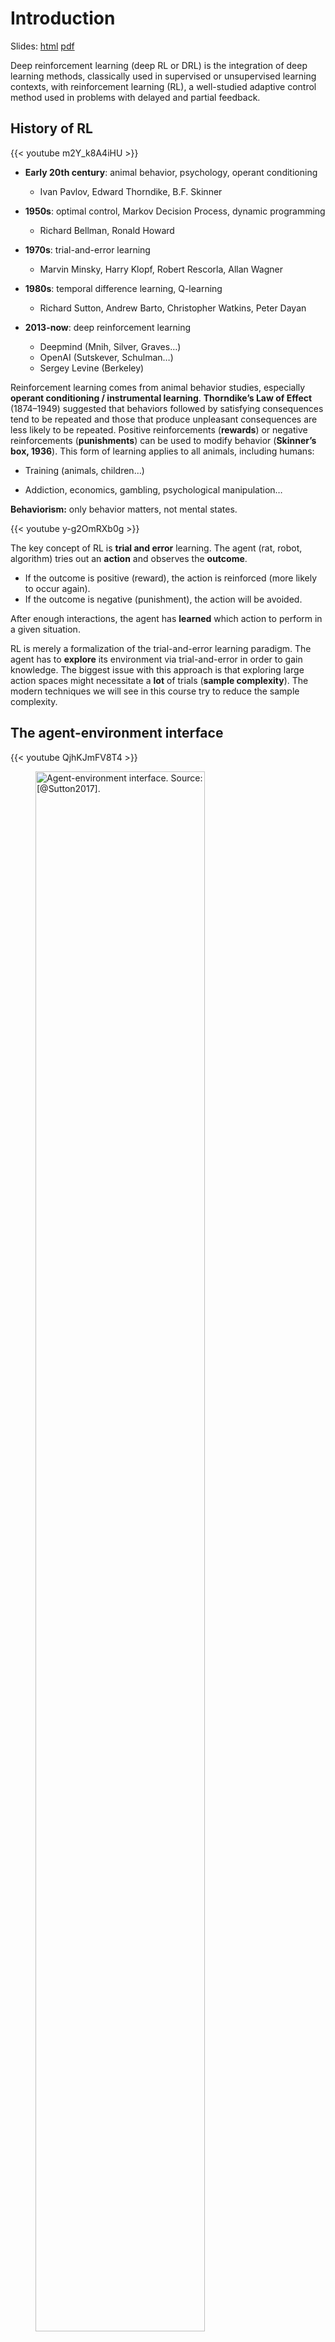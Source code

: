 # Introduction

Slides: [html](../slides/1.1-Introduction.html){target="_blank"} [pdf](../slides/pdf/1.1-Introduction.pdf){target="_blank"}

Deep reinforcement learning (deep RL or DRL) is the integration of deep learning methods, classically used in supervised or unsupervised learning contexts, with reinforcement learning (RL), a well-studied adaptive control method used in problems with delayed and partial feedback.


## History of RL

{{< youtube  m2Y_k8A4iHU >}}


* **Early 20th century**: animal behavior, psychology, operant conditioning 

    * Ivan Pavlov, Edward Thorndike, B.F. Skinner

* **1950s**: optimal control, Markov Decision Process, dynamic programming

    * Richard Bellman, Ronald Howard

* **1970s**: trial-and-error learning

    * Marvin Minsky, Harry Klopf, Robert Rescorla, Allan Wagner

* **1980s**: temporal difference learning, Q-learning

    * Richard Sutton, Andrew Barto, Christopher Watkins, Peter Dayan

* **2013-now**: deep reinforcement learning

    * Deepmind (Mnih, Silver, Graves...)
    * OpenAI (Sutskever, Schulman...)
    * Sergey Levine (Berkeley)



Reinforcement learning comes from animal behavior studies, especially **operant conditioning / instrumental learning**. **Thorndike’s Law of Effect** (1874–1949) suggested that behaviors followed by satisfying consequences tend to be repeated and those that produce unpleasant consequences are less likely to be repeated. Positive reinforcements (**rewards**) or negative reinforcements (**punishments**) can be used to modify behavior (**Skinner's box, 1936**). This form of learning applies to all animals, including humans:

* Training (animals, children...)

* Addiction, economics, gambling, psychological manipulation... 

**Behaviorism:** only behavior matters, not mental states.

{{< youtube  y-g2OmRXb0g >}}


The key concept of RL is **trial and error** learning. The agent (rat, robot, algorithm) tries out an **action** and observes the **outcome**.

* If the outcome is positive (reward), the action is reinforced (more likely to occur again).
* If the outcome is negative (punishment), the action will be avoided.

After enough interactions, the agent has **learned** which action to perform in a given situation.

RL is merely a formalization of the trial-and-error learning paradigm. The agent has to **explore** its environment via trial-and-error in order to gain knowledge. The biggest issue with this approach is that exploring large action spaces might necessitate a **lot** of trials (**sample complexity**). The modern techniques we will see in this course try to reduce the sample complexity.


## The agent-environment interface

{{< youtube  QjhKJmFV8T4 >}}


![Agent-environment interface. Source: [@Sutton2017].](../slides/img/rl-agent.jpg){width=80%}

The agent and the environment interact at discrete time steps:  $t$=0, 1, ... The agent observes its state at time t:  $s_t \in \mathcal{S}$, produces an action at time t, depending on the available actions in the current state: $a_t \in \mathcal{A}(s_t)$ and  receives a reward according to this action at time t+1: $r_{t+1} \in \Re$. It then updates its state: $s_{t+1} \in \mathcal{S}$. The behavior of the agent is therefore is a sequence of **state-action-reward-state** $(s, a, r, s')$ transitions.

![State-action-reward-state sequences. Source: [@Sutton2017].](../slides/img/rl-sequence.jpg){width=100%}

Sequences $\tau = (s_0, a_0, r_1, s_1, a_1, \ldots, s_T)$ are called **episodes**, **trajectories**, **histories** or **rollouts**.

![Agent-environment interface for video games. Source: David Silver <https://www.davidsilver.uk/teaching/>.](../slides/img/rl-loop.png){width=100%}

The state $s_t$ can relate to:

* the **environment state**, i.e. all information external to the agent (position of objects, other agents, etc).

* the **internal state**, information about the agent itself (needs, joint positions, etc).

Generally, the state represents all the information necessary to solve the task. The agent generally has no access to the states directly, but to **observations** $o_t$:

$$
    o_t = f(s_t)
$$

Example: camera inputs do not contain all the necessary information such as the agent's position. Imperfect information define **partially observable problems**.


What we search in RL is the optimal **policy**: which action $a$ should the agent perform in a state $s$? The policy $\pi$ maps states into actions. It is defined as a **probability distribution** over states and actions:

$$
\begin{align}
    \pi &: \mathcal{S} \times \mathcal{A} \rightarrow P(\mathcal{S})\\
    \\
    & (s, a) \rightarrow \pi(s, a)  = P(a_t = a | s_t = s) \\
\end{align}
$$

$\pi(s, a)$ is the probability of selecting the action $a$ in $s$. We have of course: 

$$\sum_{a \in \mathcal{A}(s)} \pi(s, a) = 1$$

Policies can be **probabilistic** / **stochastic**. **Deterministic policies** select a single action $a^*$in $s$:

$$\pi(s, a) = \begin{cases} 1 \; \text{if} \; a = a^* \\ 0 \; \text{if} \; a \neq a^* \\ \end{cases}$$


The only teaching signal in RL is the **reward function**. The reward is a scalar value $r_{t+1}$ provided to the system after each transition $(s_t,a_t, s_{t+1})$. Rewards can also be probabilistic (casino). The mathematical expectation of these rewards defines the **expected reward** of a transition: 

$$
    r(s, a, s') = \mathbb{E}_t [r_{t+1} | s_t = s, a_t = a, s_{t+1} = s']
$$

Rewards can be:

* **dense**: a non-zero value is provided after each time step (easy).

* **sparse**: non-zero rewards are given very seldom (difficult).

The goal of the agent is to find a policy that **maximizes** the sum of future rewards at each timestep. The discounted sum of future rewards is called the **return**:

$$
    R_t = \sum_{k=0}^\infty \gamma ^k \, r_{t+k+1}
$$

Rewards can be delayed w.r.t to an action: we care about all future rewards to select an action, not only the immediate ones.  Example: in chess, the first moves are as important as the last ones in order to win, but they do not receive reward.


The **expected return** in a state $s$ is called its **value**:

$$
    V^\pi(s) = \mathbb{E}_\pi(R_t | s_t = s)
$$

The value of a state defines how good it is to be in that state. If a state has a high value, it means we will be able to collect a lot of rewards **on the long term** and **on average**.  Value functions are central to RL: if we know the value of all states, we can infer the policy. The optimal action is the one that leads to the state with the highest value. Most RL methods deal with estimating the value function from experience (trial and error).


**Simple maze**

![Simple maze. Source: David Silver <http://www0.cs.ucl.ac.uk/staff/d.silver/web/Teaching.html>.](../slides/img/maze.png){width=80%}

The goal is to find a path from start to goal as fast as possible.

* **States**: position in the maze (1, 2, 3...).

* **Actions**: up, down, left, right.

* **Rewards**: -1 for each step until the exit.


The value of each state indicates how good it is to be in that state. It can be learned by trial-and-error given a policy.

![Value of each state. Source: David Silver <http://www0.cs.ucl.ac.uk/staff/d.silver/web/Teaching.html>.](../slides/img/maze-value.png){width=80%}

When the value of all states is known, we can infer the optimal policy by choosing actions leading to the states with the highest value.

![Optimal policy. Source: David Silver <http://www0.cs.ucl.ac.uk/staff/d.silver/web/Teaching.html>.](../slides/img/maze-policy.png){width=80%}
:::{.callout-note}
As we will see, the story is actually much more complicated...
:::

## Difference between supervised and reinforcement learning

**Supervised learning**

* Correct input/output samples are provided by a **superviser** (training set).

* Learning is driven by **prediction errors**, the difference between the prediction and the target.

* Feedback is **instantaneous**: the target is immediately known.

* **Time** does not matter: training samples are randomly sampled from the training set.


**Reinforcement learning**

* Behavior is acquired through **trial and error**, no supervision.

* **Reinforcements** (rewards or punishments) change the probability of selecting particular actions.

* Feedback is **delayed**: which action caused the reward? Credit assignment.

* **Time** matters: as behavior gets better, the observed data changes.


## Applications of tabular RL

{{< youtube  EGI89ypJiv4 >}}

### Pendulum

{{< youtube  v6IEpH4vYq0 >}}


### Cartpole

![Cartpole before training. Source: <https://towardsdatascience.com/cartpole-introduction-to-reinforcement-learning-ed0eb5b58288>.](../slides/img/cartpole-before.gif){width=60%}

![Cartpole after training. Source: <https://towardsdatascience.com/cartpole-introduction-to-reinforcement-learning-ed0eb5b58288>.](../slides/img/cartpole-after.gif){width=60%}

{{< youtube  XiigTGKZfks >}}

### Backgammon

TD-Gammon [@Tesauro1995] was one of the first AI to beat human experts at a complex game, Backgammon.

![Backgammon. Source: [@Tesauro1995].](../slides/img/tdgammon.png){width=50%}

![TD-Gammon. Source: [@Tesauro1995].](../slides/img/tdgammon2.png){width=60%}

## Deep Reinforcement Learning (DRL)

![In deep RL, the policy is approximated by a deep neural network.](../slides/img/deeprl.jpg){width=80%}

Classical tabular RL was limited to toy problems, with few states and actions. It is only when coupled with **deep neural networks** that interesting applications of RL became possible. Deepmind (now Google) started the deep RL hype in 2013 by learning to solve 50+ Atari games with a CNN, the **deep Q-network** (DQN) [@Mnih2013].

![Architecture of the deep Q-network. Source: [@Mnih2013].](../slides/img/discrete.png){width=100%}

{{< youtube  rQIShnTz1kU >}}


Deep RL methods we since then improved and applied to a variety of control tasks, including simulated cars:

{{< youtube  0xo1Ldx3L5Q >}}

or Parkour:

{{< youtube  faDKMMwOS2Q >}}

One very famous success of deep RL is when **AlphaGo** managed to beat Lee Sedol at the ancient game of Go:


{{< youtube  8tq1C8spV_g >}}

DeepRL has since been applied to real-world robotics:

{{< youtube  l8zKZLqkfII >}}


{{< youtube  jwSbzNHGflM >}}

or even autonomous driving (<https://wayve.ai/blog/learning-to-drive-in-a-day-with-reinforcement-learning>):

{{< youtube  eRwTbRtnT1I >}}

It is also used for more complex video games, such as **DotA II**:

{{< youtube  eHipy_j29Xw >}}

or Starcraft II (AlphaStar, <https://deepmind.com/blog/article/alphastar-mastering-real-time-strategy-game-starcraft-ii>)

![](../img/alphastar.gif)


Deep RL is gaining a lot of importance in AI research, with lots of applications in control: video games, robotics, industrial applications... It may be AI's best shot at producing intelligent behavior, as it does not rely on annotated data. A lot of problems have to be solved before becoming as mainstream as deep learning.

* Sample complexity is often prohibitive.
* Energy consumption and computing power simply crazy (AlphaGo: 1 MW, Dota2: 800 petaflop/s-days)
* The correct reward function is hard to design, ethical aspects. (*inverse RL*)
* Hard to incorporate expert knowledge. (*model-based RL*)
* Learns single tasks, does not generalize (*hierarchical RL*, *meta-learning*)


## Suggested readings

* Sutton and Barto (1998, 2017). Reinforcement Learning: An Introduction. MIT Press. 

<http://incompleteideas.net/sutton/book/the-book.html>

* Szepesvari (2010). Algorithms for Reinforcement Learning. Morgan and Claypool.

<http://www.ualberta.ca/∼szepesva/papers/RLAlgsInMDPs.pdf>

* CS294 course of Sergey Levine at Berkeley. 

<http://rll.berkeley.edu/deeprlcourse/>

* Reinforcement Learning course by David Silver at UCL.

<https://www.davidsilver.uk/teaching/>

* My notes on Deep Reinforcement Learning.

<https://julien-vitay.net/deeprl>
